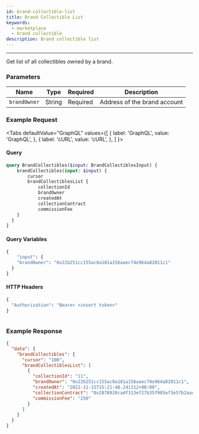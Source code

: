 ```yaml
---
id: brand-collectible-list
title: Brand Collectible List
keywords:
  - marketplace
  - brand collectible
description: Brand collectible list
---
```



---

Get list of all collectibles owned by a brand.



### Parameters

| Name              | Type    | Required |Description
| ----------------- | ------- | -------- | ----------------------------------
| `brandOwner`      | String  | Required | Address of the brand account    


### Example Request


<Tabs
  defaultValue="GraphQL"
  values={[
    { label: 'GraphQL', value: 'GraphQL', },
    { label: 'cURL', value: 'cURL', },
  ]
}>

<TabItem value="GraphQL">

#### Query


```graphql
query BrandCollectibles($input: BrandCollectiblesInput) {
	brandCollectibles(input: $input) {
		cursor
		brandCollectiblesList {
			collectionId
			brandOwner
			createdAt
			collectionContract
			commissionFee
    }
  }
}


```

#### Query Variables

```graphql
{
	"input": { 
    "brandOwner": "0x22b251cc155ac0a181a156aaec74e964a82011c1"
  }
}
```

#### HTTP Headers

```graphql
{
  "Authorization": "Bearer <insert token>" 
}
```

</TabItem>


<TabItem value="cURL">

```curl
```

</TabItem>
</Tabs>

### Example Response

```json
{
  "data": {
    "brandCollectibles": {
      "cursor": "100",
      "brandCollectiblesList": [
        {
          "collectionId": "11",
          "brandOwner": "0x22b251cc155ac0a181a156aaec74e964a82011c1",
          "createdAt": "2022-11-15T15:21:48.241312+00:00",
          "collectionContract": "0x2878928cadf313ef27b35f985ef3e57b2aac7f4d",
          "commissionFee": "250"
        }
      ]
    }
  }
}
```

